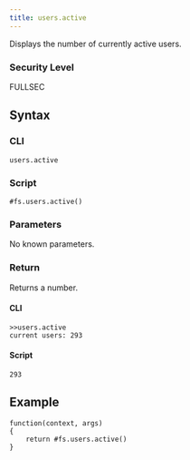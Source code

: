 ```yaml
---
title: users.active
---
```


Displays the number of currently active users.

### Security Level

FULLSEC

## Syntax

### CLI

```
users.active
```

### Script

```
#fs.users.active()
```

### Parameters

No known parameters.

### Return

Returns a number.

#### CLI

```
>>users.active
current users: 293

```

#### Script

```
293
```

## Example

```
function(context, args)
{
	return #fs.users.active()
}
```

